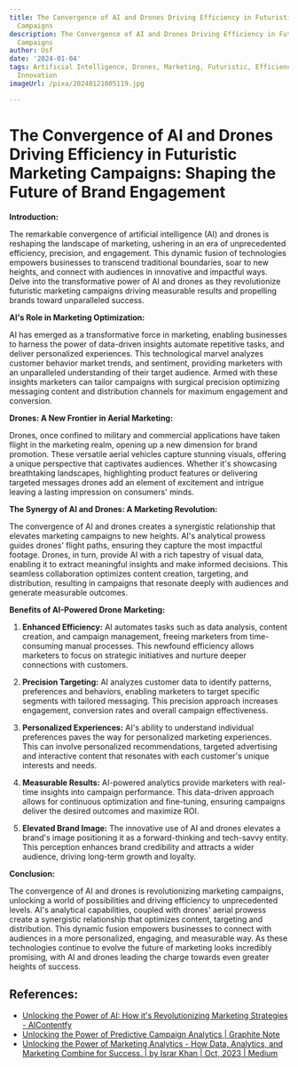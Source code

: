 ```yaml
---
title: The Convergence of AI and Drones Driving Efficiency in Futuristic Marketing
  Campaigns
description: The Convergence of AI and Drones Driving Efficiency in Futuristic Marketing
  Campaigns
author: Usf
date: '2024-01-04'
tags: Artificial Intelligence, Drones, Marketing, Futuristic, Efficiency, Technology,
  Innovation
imageUrl: /pixa/20240121005119.jpg

---
```

# The Convergence of AI and Drones Driving Efficiency in Futuristic Marketing Campaigns:  Shaping the  Future of Brand  Engagement

**Introduction:**

The remarkable convergence of artificial intelligence (AI) and drones is reshaping the landscape of marketing, ushering in  an era of unprecedented efficiency, precision, and engagement. This dynamic fusion of  technologies empowers  businesses to transcend traditional boundaries, soar to new heights, and connect with audiences in  innovative and impactful ways. Delve into the transformative power of  AI and drones as they revolutionize  futuristic marketing  campaigns driving measurable results and propelling brands toward unparalleled success.

**AI's Role in Marketing Optimization:**

AI has emerged as a transformative force  in marketing, enabling businesses to harness the power of data-driven insights automate repetitive tasks, and  deliver personalized  experiences. This technological marvel analyzes customer behavior market trends, and sentiment, providing marketers with an  unparalleled understanding of their target audience.  Armed with these insights marketers can tailor campaigns with surgical precision  optimizing messaging content and distribution channels for maximum engagement and conversion.

**Drones: A New Frontier in Aerial Marketing:**

Drones,  once confined to military and commercial applications have taken flight in the marketing realm, opening up a new dimension for brand promotion. These versatile aerial  vehicles capture  stunning visuals, offering a unique perspective  that captivates audiences. Whether it's showcasing breathtaking landscapes, highlighting  product features or  delivering targeted messages drones add an element of excitement and intrigue leaving a lasting impression on consumers' minds.

**The Synergy of AI and Drones: A Marketing Revolution:**

The convergence of AI and drones creates  a synergistic  relationship that elevates marketing campaigns to new heights. AI's analytical prowess guides drones' flight paths, ensuring they capture the most impactful footage. Drones, in turn, provide  AI with a rich tapestry of visual data, enabling  it to extract  meaningful insights and make informed decisions. This seamless  collaboration  optimizes content creation, targeting, and  distribution, resulting in campaigns that resonate deeply with audiences and generate measurable outcomes.

**Benefits of AI-Powered Drone Marketing:**

1.  **Enhanced Efficiency:** AI automates tasks such as data analysis, content  creation, and campaign management, freeing marketers from time-consuming manual processes. This  newfound efficiency allows marketers  to focus on strategic initiatives and nurture deeper connections with customers.

2. **Precision Targeting:** AI analyzes customer data to identify patterns, preferences  and  behaviors, enabling  marketers to target specific segments with tailored messaging. This precision  approach increases engagement, conversion  rates and overall campaign effectiveness.

3. **Personalized Experiences:** AI's ability to understand individual preferences paves the way for personalized marketing  experiences.  This can involve personalized recommendations, targeted advertising and interactive content that  resonates with each customer's unique interests  and needs.

4. **Measurable Results:** AI-powered analytics provide marketers with real-time insights into campaign performance. This data-driven approach allows for continuous optimization and fine-tuning, ensuring campaigns deliver  the desired outcomes and maximize ROI.

5. **Elevated Brand Image:** The innovative use  of AI and drones elevates a brand's image positioning it as  a forward-thinking and tech-savvy entity. This perception enhances brand credibility and attracts a wider audience, driving  long-term growth and  loyalty.

**Conclusion:**

The convergence of  AI and drones is revolutionizing marketing campaigns, unlocking a world of possibilities and driving efficiency to unprecedented levels. AI's analytical capabilities, coupled with drones' aerial prowess create a synergistic relationship that optimizes content,  targeting and distribution. This dynamic fusion empowers businesses  to connect with audiences  in a more personalized,  engaging, and measurable way. As these technologies  continue to evolve the future of marketing looks incredibly promising, with  AI and drones leading  the charge towards even greater heights of success.

## References:
- [Unlocking the Power of AI: How it's Revolutionizing Marketing Strategies - AIContentfy](https://aicontentfy.com/en/blog/unlocking-power-of-ai-how-its-revolutionizing-marketing-strategies)
- [Unlocking the Power of Predictive Campaign Analytics | Graphite Note](https://graphite-note.com/unlocking-the-power-of-predictive-campaign-analytics)
- [Unlocking the Power of Marketing Analytics - How Data, Analytics, and Marketing Combine for Success. | by Israr Khan | Oct, 2023 | Medium](https://realisrar.medium.com/unlocking-the-power-of-marketing-analytics-how-data-analytics-and-marketing-combine-for-success-aa46ce30c3a3)
